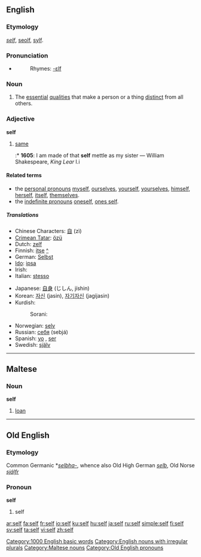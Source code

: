 {{see|self-}}
{{wikipedia}}
==English==

===Etymology===
{{OE.}} ''[[#Old English|self]]'', [[seolf]], [[sylf]].

===Pronunciation===
{{IPA|/sɛlf/}}
* {{audio|en-us-self.ogg|Audio (US)}}
*: Rhymes: [[Rhymes:English:-ɛlf|-ɛlf]]

===Noun===
{{en-noun|selves}}

# The [[essential]] [[qualities]] that make a person or a thing [[distinct]] from all others.

===Adjective===
'''self'''

# {{obsolete}} [[same]]
#:* '''1605''': I am made of that '''self''' mettle as my sister — William Shakespeare, ''King Lear'' I.i

====Related terms====
* the [[personal pronouns]] [[myself]], [[ourselves]], [[yourself]], [[yourselves]], [[himself]], [[herself]], [[itself]], [[themselves]].
* the [[indefinite pronouns]] [[oneself]], [[one's self|ones self]].

=====Translations=====
{{top}}
* Chinese Characters: [[自]] (zì)
* [[Crimean Tatar]]: [[özü]]
* Dutch: [[zelf]] {{n}}
* Finnish: [[itse]] [[:fi:itse|^]]
* German: [[Selbst]] {{n}}
* [[Ido]]: [[ipsa]]
* Irish: {{t|ga|féin}}
* Italian: [[stesso]]
{{mid}}
* Japanese: [[自身]] (じしん, jíshin)
* Korean: [[자신]] (jasin), [[자기자신]] (jagijasin)
* Kurdish:
*: Sorani: {{t|ku|خۆ|tr=xo|sc=KUchar}}
* Norwegian: [[selv]]
* Russian: [[себя]] (sebjá)
* Spanish: [[yo]] {{m}} {{italbrac|psychology}}, [[ser]] {{m}} {{italbrac|psychology}}
* Swedish: [[själv]]
{{bottom}}

[[Category:1000 English basic words]]
[[Category:English nouns with irregular plurals]]

----

==Maltese==

===Noun===
'''self'''

# [[loan]]

[[Category:Maltese nouns]]

----

==Old English==

===Etymology===
Common Germanic *''[[selbha-]]'', whence also Old High German ''[[selb]]'', Old Norse ''[[sjálfr]]''

===Pronoun===
'''self'''

# self

[[Category:Old English pronouns]]

[[ar:self]]
[[fa:self]]
[[fr:self]]
[[io:self]]
[[ku:self]]
[[hu:self]]
[[ja:self]]
[[ru:self]]
[[simple:self]]
[[fi:self]]
[[sv:self]]
[[ta:self]]
[[vi:self]]
[[zh:self]]